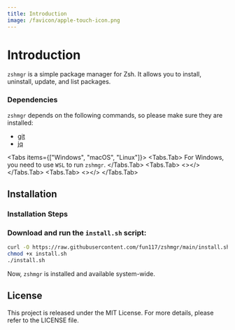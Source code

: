 ```yaml
---
title: Introduction
image: /favicon/apple-touch-icon.png
---
```



# Introduction

`zshmgr` is a simple package manager for Zsh. It allows you to install, uninstall, update, and list packages.

### Dependencies

`zshmgr` depends on the following commands, so please make sure they are installed:

- [git](https://git-scm.com/downloads)
- [jq](https://jqlang.github.io/jq/download/)

<Tabs items={["Windows", "macOS", "Linux"]}>
  <Tabs.Tab>
    <Callout type="warning" emoji="⚠️">
      For Windows, you need to use `WSL` to run `zshmgr`.
    </Callout>
  </Tabs.Tab>
  <Tabs.Tab>
    <></>
  </Tabs.Tab>
  <Tabs.Tab>
    <></>
  </Tabs.Tab>
</Tabs>

## Installation

### Installation Steps

### Download and run the `install.sh` script:

```bash
curl -O https://raw.githubusercontent.com/fun117/zshmgr/main/install.sh
chmod +x install.sh
./install.sh
```

Now, `zshmgr` is installed and available system-wide.

## License

This project is released under the MIT License. For more details, please refer to the LICENSE file.